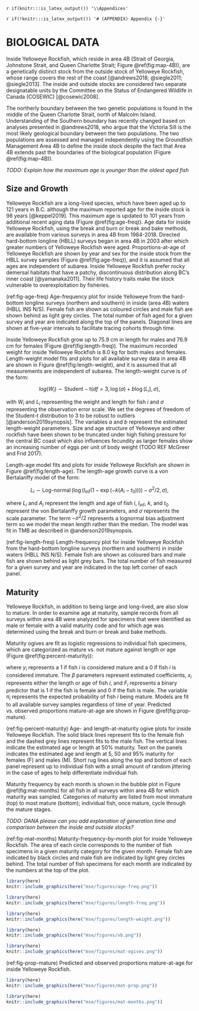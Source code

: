 \clearpage

`r if(knitr:::is_latex_output()) '\\Appendices'`

`r if(!knitr:::is_latex_output()) '# (APPENDIX) Appendix {-}'`

# BIOLOGICAL DATA {#app:biological-data}

Inside Yelloweye Rockfish, which reside in area 4B (Strait of Georgia, Johnstone Strait, and Queen Charlotte Strait; Figure \@ref(fig:map-4B)), are a genetically distinct stock from the outside stock of Yelloweye Rockfish, whose range covers the rest of the coast [@andrews2018; @siegle2011; @siegle2013].  The inside and outside stocks are considered two separate designatable units by the Committee on the Status of Endangered Wildlife in Canada (COSEWIC) [@cosewic2008].

The northerly boundary between the two genetic populations is found in the middle of the Queen Charlotte Strait, north of Malcolm Island.
Understanding of the Southern boundary has recently changed based on analyses presented in @andrews2018, who argue that the Victoria Sill is the most likely geological boundary between the two populations.
The two populations are assessed and managed independently using the Groundfish Management Area 4B to define the inside stock despite the fact that Area 4B extends past the boundaries of the biological population (Figure \@ref(fig:map-4B)).

*TODO: Explain how the maximum age is younger than the oldest aged fish*

## Size and Growth
Yelloweye Rockfish are a long-lived species, which have been aged up to 121 years in B.C. although the maximum reported age for the inside stock is 98 years [@keppel2019]. This maximum age is updated to 101 years from additional recent aging data (Figure \@ref(fig:age-freq)). Age data for inside Yelloweye Rockfish, using the break and burn or break and bake methods, are available from various surveys in area 4B from 1984-2018. Directed hard-bottom longline (HBLL) surveys began in area 4B in 2003 after which greater numbers of Yelloweye Rockfish were aged. Proportions-at-age of Yelloweye Rockfish are shown by year and sex for the inside stock from the HBLL survey samples (Figure \@ref(fig:age-freq)), and it is assumed that all ages are independent of subarea. Inside Yelloweye Rockfish prefer rocky demersal habitats that have a patchy, discontinuous distribution along BC's inner coast [@yamanaka2011]. Their life history traits make the stock vulnerable to overexploitation by fisheries.

(ref:fig-age-freq) Age-frequency plot for inside Yelloweye from the hard-bottom 
longline surveys (northern and southern) in inside (area 4B) waters (HBLL INS N/S). 
Female fish are shown as coloured circles and male fish are shown behind as light grey
circles. The total number of fish aged for a given survey and year are indicated
along the top of the panels. Diagonal lines are shown at five-year intervals to
facilitate tracing cohorts through time.

Inside Yelloweye Rockfish grow up to 75.9 cm in length for males and 76.9 cm for females (Figure \@ref(fig:length-freq)). The maximum recorded weight for inside Yelloweye Rockfish is 8.0 kg for both males and females. Length-weight model fits and plots for all available survey data in area 4B are shown in Figure \@ref(fig:length-weight), and it is assumed that all measurements are independent of subarea. The length-weight curve is of the form:

$$
log (W_i) \sim \mathrm{Student-t}(df = 3, \log(a) + b \log(L_i), \sigma),
$$

with $W_i$ and $L_i$ representing the weight and length for fish $i$ and $\sigma$ representing the observation error scale.
We set the degrees of freedom of the Student-t distribution to 3 to be robust to outliers [@anderson2019synopsis].
The variables $a$ and $b$ represent the estimated length-weight parameters.
Size and age structure of Yelloweye and other rockfish have been shown to be truncated under high fishing pressure for the central BC coast which also influences fecundity as larger females show an increasing number of eggs per unit of body weight (TODO REF McGreer and Frid 2017).

Length-age model fits and plots for inside Yelloweye Rockfish are shown in Figure \@ref(fig:length-age). The length-age growth curve is a von Bertalanffy model of the form:

$$
L_i \sim \operatorname{Log-normal}
\left( \log(l_\mathrm{inf} (1 - \exp(-k (A_i - t_0)))) -
\sigma^2 / 2, \sigma \right),
$$

where $L_i$ and $A_i$ represent the length and age of fish $i$, $l_\mathrm{inf}$, $k$, and $t_0$ represent the von Bertalanffy growth parameters, and $\sigma$ represents the scale parameter. The term $- \sigma^2 /2$ represents a 
lognormal bias adjustment term so we model the mean length rather than the median.
The model was fit in TMB as described in @anderson2019synopsis.

(ref:fig-length-freq) Length-frequency plot for inside Yelloweye Rockfish from the hard-bottom 
longline surveys (northern and southern) in inside waters (HBLL INS N/S). Female fish are shown as coloured bars and male fish are shown behind as light grey bars. The total number of fish measured for a given survey and year are indicated in the top left corner of each panel.

## Maturity

Yelloweye Rockfish, in addition to being large and long-lived, are also slow to mature. In order to examine age at maturity, sample records from all surveys within area 4B were analyzed for specimens that were identified as male or female with a valid maturity code and for which age was determined using the break and burn or break and bake methods. 

Maturity ogives are fit as logistic regressions to individual fish specimens, which are categorized as mature vs. not mature against length or age (Figure \@ref(fig:percent-maturity)):

\begin{align}
y_i &\sim \mathrm{Binomial}(\pi_i)\\
\mathrm{logit} \left( \pi_i \right) &= \beta_0 + \beta_1 x_i + \beta_2 F_i
\end{align}

where $y_i$ represents a 1 if fish $i$ is considered mature and a 0 if fish $i$
is considered immature. The $\beta$ parameters represent estimated coefficients,
$x_i$ represents either the length or age of fish $i$, and $F_i$ represents
a binary predictor that is 1 if the fish is female and 0 if the fish is male.
The variable $\pi_i$ represents the expected probability of fish $i$ being
mature. Models are fit to all available survey samples regardless of time of
year. Predicted vs. observed proportions mature-at-age are shown in Figure \@ref(fig:prop-mature).

(ref:fig-percent-maturity) Age- and length-at-maturity ogive plots for inside Yelloweye Rockfish. The solid black lines represent fits to the female fish and the dashed grey lines represent fits to the male fish. The vertical lines indicate the estimated age or length at 50% maturity. Text on the panels indicates the estimated age and length at 5, 50 and 95% maturity for females (F) and males (M). Short rug lines along the top and bottom of each panel represent up to individual fish with a small amount of random jittering in the case of ages to help differentiate individual fish.

Maturity frequency by each month is shown in the bubble plot in Figure \@ref(fig:mat-months) for all fish in all surveys within area 4B for which maturity was sampled. Categories of maturity are listed from most immature (top) to most mature (bottom); individual fish, once mature, cycle through the mature stages.

*TODO: DANA please can you add explanation of generation time and comparison between the inside and outside stocks?*

(ref:fig-mat-months)   Maturity-frequency-by-month plot for inside Yelloweye Rockfish. The area of each circle corresponds to the number of fish specimens in a given maturity category for the given month. Female fish are indicated by black circles and male fish are indicated by light grey circles behind. The total number of fish specimens for each month are indicated by the numbers at the top of the plot.

```r
library(here)
knitr::include_graphics(here("mse/figures/age-freq.png"))
```

```r
library(here)
knitr::include_graphics(here("mse/figures/length-freq.png"))
```

```r
library(here)
knitr::include_graphics(here("mse/figures/length-weight.png"))
```

```r
library(here)
knitr::include_graphics(here("mse/figures/vb.png"))
```

```r
library(here)
knitr::include_graphics(here("mse/figures/mat-ogives.png"))
```

(ref:fig-prop-mature) Predicted and observed proportions mature-at-age for inside Yelloweye Rockfish.

```r
library(here)
knitr::include_graphics(here("mse/figures/mat-prop.png"))
```

```r
library(here)
knitr::include_graphics(here("mse/figures/mat-months.png"))
```
